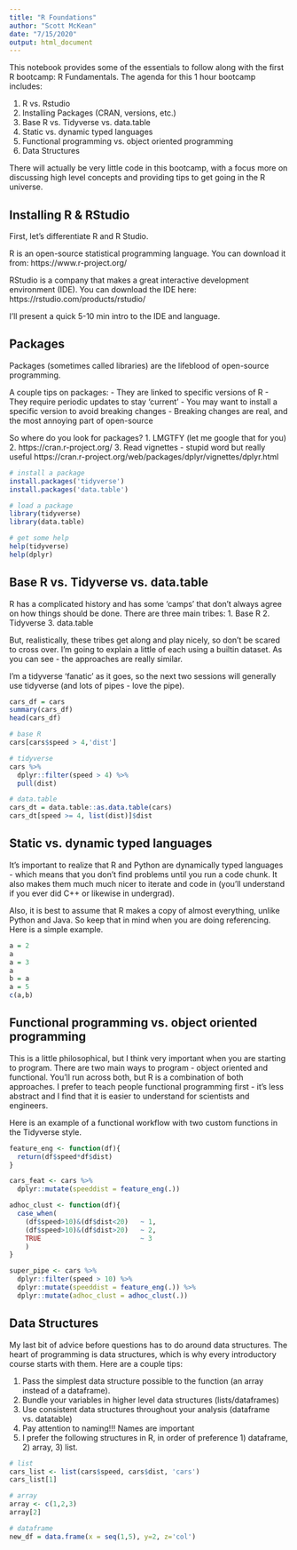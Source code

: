 ---
title: "R Foundations"
author: "Scott McKean"
date: "7/15/2020"
output: html_document
---

This notebook provides some of the essentials to follow along with the 
first R bootcamp: R Fundamentals. The agenda for this 1 hour bootcamp includes:

1. R vs. Rstudio
2. Installing Packages (CRAN, versions, etc.)
3. Base R vs. Tidyverse vs. data.table
4. Static vs. dynamic typed languages
4. Functional programming vs. object oriented programming
5. Data Structures

There will actually be very little code in this bootcamp, with a focus more on
discussing high level concepts and providing tips to get going in the R universe.

## Installing R & RStudio

First, let's differentiate R and R Studio. 

R is an open-source statistical programming language. You can download it from:
https://www.r-project.org/

RStudio is a company that makes a great interactive development environment (IDE).
You can download the IDE here:
https://rstudio.com/products/rstudio/

I'll present a quick 5-10 min intro to the IDE and language. 

## Packages

Packages (sometimes called libraries) are the lifeblood of open-source programming.

A couple tips on packages:
- They are linked to specific versions of R
- They require periodic updates to stay 'current'
- You may want to install a specific version to avoid breaking changes
- Breaking changes are real, and the most annoying part of open-source

So where do you look for packages?
1. LMGTFY (let me google that for you)
2. https://cran.r-project.org/
3. Read vignettes - stupid word but really useful
https://cran.r-project.org/web/packages/dplyr/vignettes/dplyr.html

```{r}
# install a package
install.packages('tidyverse')
install.packages('data.table')

# load a package
library(tidyverse)
library(data.table)

# get some help
help(tidyverse)
help(dplyr)
```

## Base R vs. Tidyverse vs. data.table
R has a complicated history and has some 'camps' that don't always agree on how
things should be done. There are three main tribes:
1. Base R
2. Tidyverse
3. data.table

But, realistically, these tribes get along and play nicely, so don't be scared
to cross over. I'm going to explain a little of each using a builtin dataset.
As you can see - the approaches are really similar.

I'm a tidyverse 'fanatic' as it goes, so the next two sessions will generally use
tidyverse (and lots of pipes - love the pipe).

```{r}
cars_df = cars
summary(cars_df)
head(cars_df)

# base R
cars[cars$speed > 4,'dist']

# tidyverse
cars %>%
  dplyr::filter(speed > 4) %>%
  pull(dist)

# data.table
cars_dt = data.table::as.data.table(cars)
cars_dt[speed >= 4, list(dist)]$dist
```

## Static vs. dynamic typed languages
It's important to realize that R and Python are dynamically typed languages - 
which means that you don't find problems until you run a code chunk. It also
makes them much much nicer to iterate and code in (you'll understand if you 
ever did C++ or likewise in undergrad).

Also, it is best to assume that R makes a copy of almost everything, unlike 
Python and Java. So keep that in mind when you are doing referencing. Here is
a simple example.

```{r}
a = 2
a
a = 3
a
b = a
a = 5
c(a,b)
```

## Functional programming vs. object oriented programming
This is a little philosophical, but I think very important when you are starting
to program. There are two main ways to program - object oriented and functional.
You'll run across both, but R is a combination of both approaches. I prefer to
teach people functional programming first - it's less abstract and I find that it
is easier to understand for scientists and engineers.

Here is an example of a functional workflow with two custom functions
in the Tidyverse style.

```{r}
feature_eng <- function(df){
  return(df$speed*df$dist)
}

cars_feat <- cars %>%
  dplyr::mutate(speeddist = feature_eng(.))

adhoc_clust <- function(df){
  case_when(
    (df$speed>10)&(df$dist<20)   ~ 1,
    (df$speed>10)&(df$dist>20)   ~ 2,
    TRUE                         ~ 3
    )
}

super_pipe <- cars %>%
  dplyr::filter(speed > 10) %>%
  dplyr::mutate(speeddist = feature_eng(.)) %>%
  dplyr::mutate(adhoc_clust = adhoc_clust(.))
```

## Data Structures
My last bit of advice before questions has to do around data structures.
The heart of programming is data structures, which is why every introductory
course starts with them. Here are a couple tips:

1. Pass the simplest data structure possible to the function (an array instead of a dataframe).
2. Bundle your variables in higher level data structures (lists/dataframes)
3. Use consistent data structures throughout your analysis (dataframe vs. datatable)
4. Pay attention to naming!!! Names are important
5. I prefer the following structures in R, in order of preference 1) dataframe, 2) array, 3) list.

```{r}
# list
cars_list <- list(cars$speed, cars$dist, 'cars')
cars_list[1]

# array
array <- c(1,2,3)
array[2]

# dataframe
new_df = data.frame(x = seq(1,5), y=2, z='col')
```
